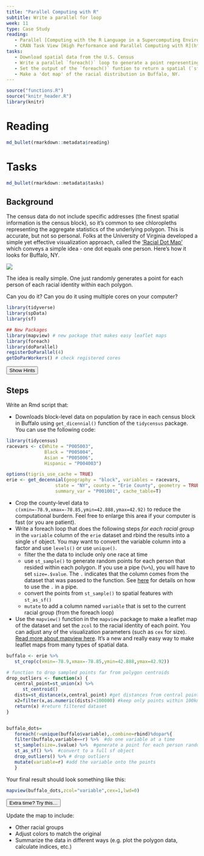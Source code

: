 ```yaml
---
title: "Parallel Computing with R"
subtitle: Write a parallel for loop
week: 11
type: Case Study
reading:
   - Parallel [Computing with the R Language in a Supercomputing Environment](https://link.springer.com/chapter/10.1007/978-3-642-13872-0_64)
   - CRAN Task View [High Performance and Parallel Computing with R](http://cran.r-project.org/web/views/HighPerformanceComputing.html)
tasks:
   - Download spatial data from the U.S. Census 
   - Write a parallel `foreach()` loop to generate a point representing each person in each census polygon (block/tract)
   - Set the output of the `foreach()` funtion to return a spatial (`sf`) object 
   - Make a 'dot map' of the racial distribution in Buffalo, NY.
---
```


```r
source("functions.R")
source("knitr_header.R")
library(knitr) 
```

# Reading

```r
md_bullet(rmarkdown::metadata$reading) 
```


# Tasks

```r
md_bullet(rmarkdown::metadata$tasks) 
```

## Background

The census data do not include specific addresses (the finest spatial information is the census block), so it's common to see chloropleths representing the aggregate statistics of the underlying polygon.  This is accurate, but not so personal.  Folks at the University of Virginia developed a simple yet effective visualization approach, called the ['Racial Dot Map'](https://demographics.virginia.edu/DotMap/index.html) which conveys a simple idea - one dot equals one person.  Here's how it looks for Buffalo, NY.

![](https://www.buffalorising.com/wp-content/uploads/2015/06/2010-census-Buffalo-NY-1110x738.jpg)


The idea is really simple.  One just randomly generates a point for each person of each racial identity within each polygon.   

Can you do it?  Can you do it using multiple cores on your computer?

```r
library(tidyverse)
library(spData)
library(sf)

## New Packages
library(mapview) # new package that makes easy leaflet maps
library(foreach)
library(doParallel)
registerDoParallel(4)
getDoParWorkers() # check registered cores
```

<div class="well">
<button data-toggle="collapse" class="btn btn-primary btn-sm round" data-target="#demo1">Show Hints</button>
<div id="demo1" class="collapse">

## Steps

Write an Rmd script that:

* Downloads block-level data on population by race in each census block in Buffalo using `get_dicennial()` function of the `tidycensus` package.  You can use the following code:
```r
library(tidycensus)
racevars <- c(White = "P005003", 
              Black = "P005004", 
              Asian = "P005006", 
              Hispanic = "P004003")

options(tigris_use_cache = TRUE)
erie <- get_decennial(geography = "block", variables = racevars, 
                  state = "NY", county = "Erie County", geometry = TRUE,
                  summary_var = "P001001", cache_table=T) 
```
* Crop the county-level data to `c(xmin=-78.9,xmax=-78.85,ymin=42.888,ymax=42.92)` to reduce the computational burdern. Feel free to enlarge this area if your computer is fast (or you are patient).
* Write a foreach loop that does the following steps _for each racial group_ in the `variable` column of the `erie` dataset and rbind the results into a single `sf` object.  You may want to convert the variable column into a factor and use `levels()` or use `unique()`.
   * filter the the data to include only one race at time
   * use `st_sample()` to generate random points for each person that resided within each polygon.  If you use a pipe (`%>%`), you will have to set `size=.$value`.  The `.` indicates that the column comes from the dataset that was passed to the function. See [here](https://magrittr.tidyverse.org/reference/pipe.html) for details on how to use the `.` in a pipe.
   * convert the points from `st_sample()` to spatial features with `st_as_sf()`
   * `mutate` to add a column named `variable` that is set to the current racial group (from the foreach loop)
* Use the `mapview()` function in the `mapview` package to make a leaflet map of the dataset and set the `zcol` to the racial identity of each point. You can adjust any of the visualization parameters (such as `cex` for size).  [Read more about mapview here](https://r-spatial.github.io/mapview/).  It's a new and really easy way to make leaflet maps from many types of spatial data.
   
</div>
</div>


```r
buffalo <- erie %>% 
   st_crop(c(xmin=-78.9,xmax=-78.85,ymin=42.888,ymax=42.92))

# function to drop sampled points far from polygon centroids
drop_outliers <- function(x) {
   central_point=st_union(x) %>% 
      st_centroid()
   dists=st_distance(x,central_point) #get distances from central point
   x2=filter(x,as.numeric(dists)<100000) #keep only points within 100km of centroid 
   return(x) #return filtered dataset 
}


buffalo_dots=
   foreach(r=unique(buffalo$variable),.combine=rbind)%dopar%{
   filter(buffalo,variable==r) %>%  #do one variable at a time
   st_sample(size=.$value) %>%  #generate a point for each person randomly
   st_as_sf() %>%  #convert to a full sf object
   drop_outliers() %>% # drop outliers
   mutate(variable=r) #add the variable onto the points
   }
```

Your final result should look something like this:
```r
mapview(buffalo_dots,zcol="variable",cex=1,lwd=0)
```

<div class="extraswell">
<button data-toggle="collapse" class="btn btn-link" data-target="#extras">
Extra time? Try this...
</button>
<div id="extras" class="collapse">

Update the map to include:

* Other racial groups
* Adjust colors to match the original
* Summarize the data in different ways (e.g. plot the polygon data, calculate indices, etc.)

```r
```

</div>
</div>
